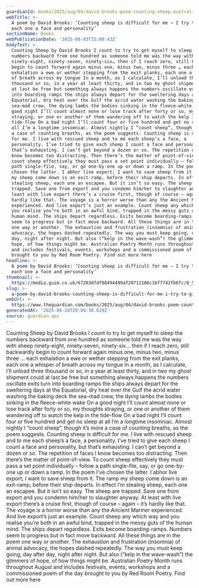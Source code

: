 ```yaml
---
guardianId: books/2025/aug/04/david-brooks-poem-counting-sheep-australian-poetry-month
webTitle: >-
  A poem by David Brooks: ‘Counting sheep is difficult for me – I try to give
  each one a face and personality’
sectionName: Books
webPublicationDate: '2025-08-03T15:00:43Z'
bodyText: >-
  Counting Sheep by David Brooks I count to try to get myself to sleep the
  numbers backward from one hundred as someone told me was the way with sheep
  ninety-eight, ninety-seven, ninety-six… then if I reach zero, still backwardly
  begin to count forward again minus one, minus two, minus three … each
  exhalation a ewe or wether stepping from the exit planks, each one a whisper
  of breath across my tongue In a month, as I calculate, I’ll unload three
  thousand or so, in a year at least thirty, and in two my ghost shipment could
  at last be free but something always happens the numbers oscillate exits turn
  into boarding ramps the ships always depart for the sweltering days at the
  Equatorial, dry heat over the Gulf the acrid water washing the baking deck the
  sea-mad crew, the dying lambs the bodies sinking in the fleece-white wake On a
  good night I’ll count almost none or lose track after forty or so, my thoughts
  straying, or one or another of them wandering off to watch the kelp in the
  tide-flow On a bad night I’ll count four or five hundred and get no sleep at
  all I’m a longtime insomniac. Almost nightly I “count sheep”, though it’s more
  a case of counting breaths, as the poem suggests. Counting sheep is difficult
  for me. I live with rescued sheep and to me each sheep’s a face, a
  personality. I’ve tried to give each sheep I count a face and personality, but
  that’s exhausting. I can’t get beyond a dozen or so. The repetition of faces I
  know becomes too distracting. Then there’s the matter of point-of-view. To
  count sheep effectively they must pass a set point individually – follow a
  path single-file, say, or go one-by-one up or down a ramp. In the poem I’ve
  chosen the latter. I abhor live export; I want to save sheep from it. The ramp
  my sheep come down is an exit-ramp, before their ship departs. In effect I’m
  stealing sheep, each one an escapee. But it isn’t so easy. The sheep are
  trapped. Save one from export and you condemn him/her to slaughter anyway. At
  least with live export there’s a cruise first, though of course – again – it’s
  hardly like that. The voyage is a horror worse than any the Ancient Mariner
  experienced. And live export’s just an example. Count sheep any which way and
  you realise you’re both in an awful bind, trapped in the messy guts of the
  human mind. The ships depart regardless. Exits become boarding-ramps. Numbers
  seem to progress but in fact move backward. All these things are in the poem
  one way or another. The exhaustion and frustration (insomnia) of animal
  advocacy, the hopes dashed repeatedly. The way you must keep going, day after
  day, night after night. But also (“kelp in the wave-wash”) the glimmers of
  hope, of how things might be. Australian Poetry Month runs throughout August
  and includes festivals, events, workshops and a commissioned poem of the day
  brought to you by Red Room Poetry. Find out more here
headline: >-
  A poem by David Brooks: ‘Counting sheep is difficult for me – I try to give
  each one a face and personality’
thumbnail: >-
  https://media.guim.co.uk/67203dfdf88494499af20712186c1bf7742fb6fc/0_55_1514_1211/500.jpg
slug: >-
  a-poem-by-david-brooks-counting-sheep-is-difficult-for-me-i-try-to-give-each-one-a-face-and-personality
webUrl: >-
  https://www.theguardian.com/books/2025/aug/04/david-brooks-poem-counting-sheep-australian-poetry-month
generatedAt: '2025-08-28T20:04:30.629Z'
source: guardian-api
---
```

Counting Sheep by David Brooks I count to try to get myself to sleep the numbers backward from one hundred as someone told me was the way with sheep ninety-eight, ninety-seven, ninety-six… then if I reach zero, still backwardly begin to count forward again minus one, minus two, minus three … each exhalation a ewe or wether stepping from the exit planks, each one a whisper of breath across my tongue In a month, as I calculate, I’ll unload three thousand or so, in a year at least thirty, and in two my ghost shipment could at last be free but something always happens the numbers oscillate exits turn into boarding ramps the ships always depart for the sweltering days at the Equatorial, dry heat over the Gulf the acrid water washing the baking deck the sea-mad crew, the dying lambs the bodies sinking in the fleece-white wake On a good night I’ll count almost none or lose track after forty or so, my thoughts straying, or one or another of them wandering off to watch the kelp in the tide-flow On a bad night I’ll count four or five hundred and get no sleep at all I’m a longtime insomniac. Almost nightly I “count sheep”, though it’s more a case of counting breaths, as the poem suggests. Counting sheep is difficult for me. I live with rescued sheep and to me each sheep’s a face, a personality. I’ve tried to give each sheep I count a face and personality, but that’s exhausting. I can’t get beyond a dozen or so. The repetition of faces I know becomes too distracting. Then there’s the matter of point-of-view. To count sheep effectively they must pass a set point individually – follow a path single-file, say, or go one-by-one up or down a ramp. In the poem I’ve chosen the latter. I abhor live export; I want to save sheep from it. The ramp my sheep come down is an exit-ramp, before their ship departs. In effect I’m stealing sheep, each one an escapee. But it isn’t so easy. The sheep are trapped. Save one from export and you condemn him/her to slaughter anyway. At least with live export there’s a cruise first, though of course – again – it’s hardly like that. The voyage is a horror worse than any the Ancient Mariner experienced. And live export’s just an example. Count sheep any which way and you realise you’re both in an awful bind, trapped in the messy guts of the human mind. The ships depart regardless. Exits become boarding-ramps. Numbers seem to progress but in fact move backward. All these things are in the poem one way or another. The exhaustion and frustration (insomnia) of animal advocacy, the hopes dashed repeatedly. The way you must keep going, day after day, night after night. But also (“kelp in the wave-wash”) the glimmers of hope, of how things might be. Australian Poetry Month runs throughout August and includes festivals, events, workshops and a commissioned poem of the day brought to you by Red Room Poetry. Find out more here
